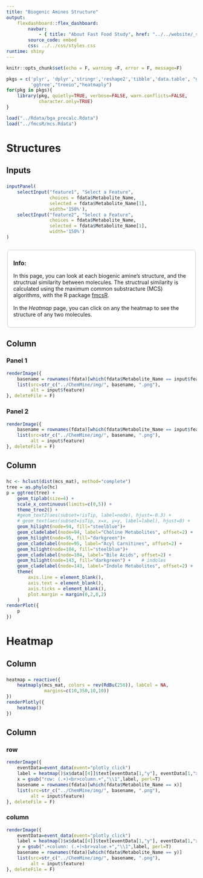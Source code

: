 ```yaml
---
title: "Biogenic Amines Structure"
output:
    flexdashboard::flex_dashboard:
        navbar:
            - { title: "About Fast Food Study", href: "../../website/_site/mcb.html", align: left }
        source_code: embed
        css: ../../css/styles.css
runtime: shiny 
---
```


<style>
div.shiny-flow-layout > div{
width: 100% !important
}
img{
width: 100%
}
</style>

```r
knitr::opts_chunk$set(echo = F, warning =F, error = F, message=F)
```

```r
pkgs = c('plyr', 'dplyr','stringr','reshape2','tibble','data.table', "ggplot2",
         'ggtree',"treeio","heatmaply")
for(pkg in pkgs){
    library(pkg, quietly=TRUE, verbose=FALSE, warn.conflicts=FALSE, 
            character.only=TRUE)
}
```

```r
load("../Rdata/bga_precalc.Rdata")
load("../fmcsR/mcs.Rdata")
```

Structures
====================

Inputs {.sidebar data-width=350} 
--------------------

###

```r
inputPanel(
    selectInput("feature1", "Select a Feature",
                choices = fdata$Metabolite_Name, 
                selected = fdata$Metabolite_Name[1],
                width='150%'),
    selectInput("feature2", "Select a Feature",
                choices = fdata$Metabolite_Name, 
                selected = fdata$Metabolite_Name[1],
                width='150%')
)
```

<div class="shiny-input-panel">
<div style="border: 1px solid #CCCCCC; border-radius: 5px; margin: 5% 0.5%; background-color: #FFFFFF;">
<div style="margin:5% 3%;">
<p style="font-size: 110%; font-weight: bold">
Info:
</p>
<p>
In this page, you can look at each biogenic amine's structure, and the structrual similarity between molecules. The structrual similarity is calculated using the maximum common substracture (MCS) algorithms, with the R package <a href="https://www.bioconductor.org/packages/release/bioc/html/fmcsR.html">fmcsR</a>.<br /><br />In the <span style="font-style: italic;">Heatmap</span> page, you can click on any the heatmap to see the structure of any two molecules.
</p>
</div>
</div>
</div>

Column {data-width=200}
-------------------

### Panel 1

```r
renderImage({
    basename = rownames(fdata)[which(fdata$Metabolite_Name == input$feature1)]
    list(src=str_c("../ChemMine/img/", basename, ".png"),
         alt = input$feature)
}, deleteFile = F)
```

### Panel 2

```r
renderImage({
    basename = rownames(fdata)[which(fdata$Metabolite_Name == input$feature2)]
    list(src=str_c("../ChemMine/img/", basename, ".png"),
         alt = input$feature)
}, deleteFile = F)
```


Column {data-width=400}
-------------------

###

```r
hc <- hclust(dist(mcs_mat), method="complete")
tree = as.phylo(hc)
p = ggtree(tree) +
    geom_tiplab(size=4) +
    scale_x_continuous(limits=c(0,5)) +
    theme_tree2() +
    #geom_text2(aes(subset=!isTip, label=node), hjust=-0.3) +
    # geom_text(aes(subset=isTip, x=x, y=y, label=label), hjust=0) +
    geom_hilight(node=94, fill="steelblue")+
    geom_cladelabel(node=94, label="Choline Metabolites", offset=2) +
    geom_hilight(node=95, fill="darkgreen")+
    geom_cladelabel(node=95, label="Acyl Carnitines", offset=2) +
    geom_hilight(node=104, fill="steelblue")+  
    geom_cladelabel(node=104, label="Bile Acids", offset=2) +
    geom_hilight(node=143, fill="darkgreen") +    # indoles
    geom_cladelabel(node=143, label="Indole Metabolites", offset=2) +
    theme(
        axis.line = element_blank(),
        axis.text = element_blank(),
        axis.ticks = element_blank(),
        plot.margin = margin(0,2,0,2)
    )
renderPlot({
    p
})
```

Heatmap
====================

Column {data-width=500}
--------------------

### 

```r
heatmap = reactive({
    heatmaply(mcs_mat, colors = rev(RdBu(256)), labCol = NA,
              margins=c(10,350,10,10))
})
renderPlotly({
    heatmap()
})
```

Column {data-width=200}
--------------------

### row

```r
renderImage({
    eventData=event_data(event="plotly_click")
    label = heatmap()$x$data[[4]]$text[eventData[1,"y"], eventData[1,"x"]]
    x = gsub("row: (.+)<br>column.+","\\1",label, perl=T)
    basename = rownames(fdata)[which(fdata$Metabolite_Name == x)]
    list(src=str_c("../ChemMine/img/", basename, ".png"),
         alt = input$feature)
}, deleteFile = F)
```

### column

```r
renderImage({
    eventData=event_data(event="plotly_click")
    label = heatmap()$x$data[[4]]$text[eventData[1,"y"], eventData[1,"x"]]
    y = gsub(".+column: (.+)<br>value.+","\\1",label, perl=T)
    basename = rownames(fdata)[which(fdata$Metabolite_Name == y)]
    list(src=str_c("../ChemMine/img/", basename, ".png"),
         alt = input$feature)
}, deleteFile = F)
```